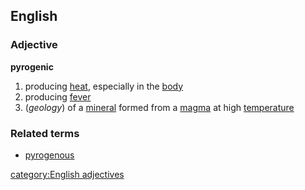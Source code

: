 ==English==
===Adjective===
'''pyrogenic'''
# producing [[heat]], especially in the [[body]]
# producing [[fever]]
#(''geology'') of a [[mineral]] formed from a [[magma]] at high [[temperature]]
===Related terms===
*[[pyrogenous]]
[[category:English adjectives]]